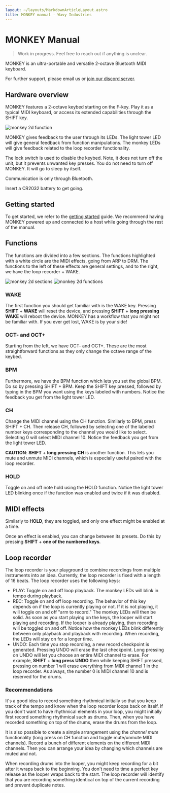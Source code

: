 ```yaml
---
layout: ~/layouts/MarkdownArticleLayout.astro
title: MONKEY manual - Wavy Industries
---
```




# MON**KEY** Manual
> Work in progress. Feel free to reach out if anything is unclear.

MONKEY is an ultra-portable and versatile 2-octave Bluetooth MIDI keyboard.

For further support, please email us or [join our discord server](https://discord.gg/4HQHERUW5K).

## Hardware overview
MONKEY features a 2-octave keybed starting on the F-key. Play it as a typical MIDI keyboard, or access its extended capabilities through the SHIFT key.

<img alt="monkey 2d function" src={monkeyOverviewImg.src} />

MONKEY gives feedback to the user through its LEDs. The light tower LED will give general feedback from function manipulations. The monkey LEDs will give feedback related to the loop recorder functionality.

The lock switch is used to disable the keybed. Note, it does not turn off the unit, but it prevents unwanted key presses. You do not need to turn off MONKEY. It will go to sleep by itself.

Communication is only through Bluetooth.

Insert a CR2032 battery to get going.

## Getting started
To get started, we refer to the [getting started](/monkey/getting-started) guide. We recommend having MONKEY powered up and connected to a host while going through the rest of the manual.

## Functions
The functions are divided into a few sections. The functions highlighted with a white circle are the MIDI effects, going from ARP to DRM. The functions to the left of these effects are general settings, and to the right, we have the loop recorder + WAKE.

<img alt="monkey 2d sections" src={monkeySectionsImg.src} />
<img alt="monkey 2d functions" src={monkeyFunctionsImg.src} />

### WAKE
The first function you should get familiar with is the WAKE key. Pressing **SHIFT** + **WAKE** will reset the device, and pressing **SHIFT** + **long pressing WAKE** will reboot the device. MONKEY has a workflow that you might not be familiar with. If you ever get lost, WAKE is by your side!

<GIFDemo src={resetGif.src} alt="reset demo" label="reset demo" text="WAKE brief press to reset." />
<GIFDemo src={rebootGif.src} alt="reboot demo" label="reboot demo" text="WAKE long press to reboot." />

### OCT- and OCT+
Starting from the left, we have OCT- and OCT+. These are the most straightforward functions as they only change the octave range of the keybed.

<GIFDemo src={octaveGif.src} alt="Octave select demo" label="octave select demo" text="First adjust octave up, then adjust down." />

### BPM
Furthermore, we have the BPM function which lets you set the global BPM. Do so by pressing SHIFT + BPM. Keep the SHIFT key pressed, followed by typing in the BPM you want using the keys labeled with numbers. Notice the feedback you get from the light tower LED.

<GIFDemo src={bpmGif.src} alt="BPM select demo" label="BPM select demo" text="Setting tempo to 120BPM." />

### CH
Change the MIDI channel using the CH function. Similarly to BPM, press SHIFT + CH. Then release CH, followed by selecting one of the labeled number keys corresponding to the channel you would like to select. Selecting 0 will select MIDI channel 10. Notice the feedback you get from the light tower LED.

**CAUTION**: **SHIFT** + **long pressing CH** is another function. This lets you mute and unmute MIDI channels, which is especially useful paired with the loop recorder.

<GIFDemo src={channelGif.src} alt="Channel select demo" label="channel select demo" text="Changing to MIDI channel 2." />

### HOLD
Toggle on and off note hold using the HOLD function. Notice the light tower LED blinking once if the function was enabled and twice if it was disabled.

<GIFDemo src={holdGif.src} alt="Hold toggle demo" label="hold demo" text="Toggling hold first on, then off." />

## MIDI effects
Similarly to **HOLD**, they are toggled, and only one effect might be enabled at a time.

<GIFDemo src={effectSelectGif.src} alt="effect select demo" label="effect select demo" text="1 - Enabling ARP effect. 2 - Disabling ARP effect. 3 - Enabling STTR effect." />

Once an effect is enabled, you can change between its presets. Do this by pressing **SHIFT** + **one of the numbered keys**.

<GIFDemo src={effectPresetGif.src} alt="effect preset select demo" label="effect preset select demo" text="Assuming a MIDI effect is selected. Changing to preset 6 within effect." />

## Loop recorder
The loop recorder is your playground to combine recordings from multiple instruments into an idea. Currently, the loop recorder is fixed with a length of 16 beats. The loop recorder uses the following keys:
- PLAY: Toggle on and off loop playback. The monkey LEDs will blink in tempo during playback.
- REC: Toggle on and off loop recording. The behavior of this key depends on if the loop is currently playing or not. If it is not playing, it will toggle on and off "arm to record." The monkey LEDs will then be solid. As soon as you start playing on the keys, the looper will start playing and recording. If the looper is already playing, then recording will be toggled on and off. Notice how the monkey LEDs blink differently between only playback and playback with recording. When recording, the LEDs will stay on for a longer time.
- UNDO: Each time you stop recording, a new record checkpoint is generated. Pressing UNDO will erase the last checkpoint. Long pressing on UNDO will let you choose an entire MIDI channel to erase. For example, **SHIFT** + **long press UNDO** then while keeping SHIFT pressed, pressing on number 1 will erase everything from MIDI channel 1 in the loop recorder. As always, the number 0 is MIDI channel 10 and is reserved for the drums.

### Recommendations
It's a good idea to record something rhythmical initially so that you keep track of the tempo and know when the loop recorder loops back on itself. If you don't want to have rhythmical elements in your loop, you might initially first record something rhythmical such as drums. Then, when you have recorded something on top of the drums, erase the drums from the loop.

It is also possible to create a simple arrangement using the *channel mute* functionality (long press on CH function and toggle mute/unmute MIDI channels). Record a bunch of different elements on the different MIDI channels. Then you can arrange your idea by changing which channels are muted and not.

When recording drums into the looper, you might keep recording for a bit after it wraps back to the beginning. You don't need to time a perfect key release as the looper wraps back to the start. The loop recorder will identify that you are recording something identical on top of the current recording and prevent duplicate notes.
